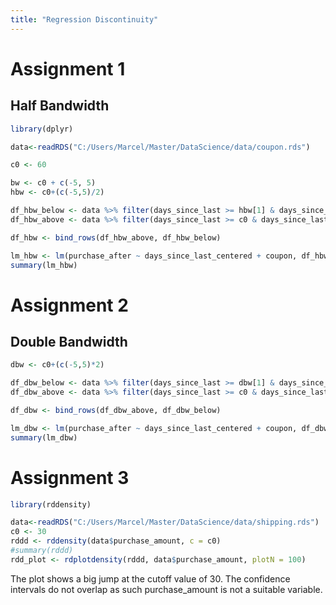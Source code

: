 ```yaml
---
title: "Regression Discontinuity"
---
```


# Assignment 1

## Half Bandwidth

```r
library(dplyr)

data<-readRDS("C:/Users/Marcel/Master/DataScience/data/coupon.rds")

c0 <- 60

bw <- c0 + c(-5, 5)
hbw <- c0+(c(-5,5)/2)

df_hbw_below <- data %>% filter(days_since_last >= hbw[1] & days_since_last < c0)
df_hbw_above <- data %>% filter(days_since_last >= c0 & days_since_last <= hbw[2])

df_hbw <- bind_rows(df_hbw_above, df_hbw_below)

lm_hbw <- lm(purchase_after ~ days_since_last_centered + coupon, df_hbw)
summary(lm_hbw)

```

# Assignment 2

## Double Bandwidth

```r

dbw <- c0+(c(-5,5)*2)

df_dbw_below <- data %>% filter(days_since_last >= dbw[1] & days_since_last < c0)
df_dbw_above <- data %>% filter(days_since_last >= c0 & days_since_last <= dbw[2])

df_dbw <- bind_rows(df_dbw_above, df_dbw_below)

lm_dbw <- lm(purchase_after ~ days_since_last_centered + coupon, df_dbw)
summary(lm_dbw)
```

# Assignment 3

```r
library(rddensity)

data<-readRDS("C:/Users/Marcel/Master/DataScience/data/shipping.rds")
c0 <- 30
rddd <- rddensity(data$purchase_amount, c = c0)
#summary(rddd)
rdd_plot <- rdplotdensity(rddd, data$purchase_amount, plotN = 100)
```

The plot shows a big jump at the cutoff value of 30. The confidence intervals do not overlap as such purchase_amount is not a suitable variable.
